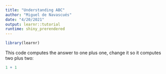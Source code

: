 ```yaml
---
title: "Understanding ABC"
author: "Miguel de Navascués"
date: "4/20/2021"
output: learnr::tutorial
runtime: shiny_prerendered
---
```



```r
library(learnr)
```

This code computes the answer to one plus one, change it so it computes two plus two:

```r
1 + 1
```



